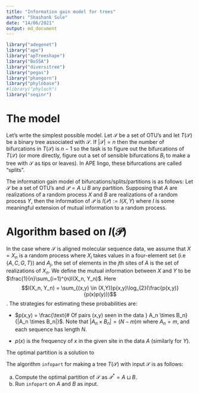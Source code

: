 ```yaml
---
title: "Information gain model for trees"
author: "Shashank Sule"
date: "14/06/2021"
output: md_document
---
```


```r
library("adegenet")
library("ape")
library("apTreeshape")
library("BoSSA")
library("diversitree")
library("pegas")
library("phangorn")
library("phylobase")
#library("phyloch")
library("seqinr")
```

# The model

Let's write the simplest possible model. Let $\mathcal{S}$ be a set of OTU's and let $T(\mathcal{S})$ be a binary tree associated with $\mathcal{S}$. If $|\mathcal{S}| = n$ then the number of bifurcations in $T(\mathcal{S})$ is $n-1$ so the task is to figure out the bifurcations of $T(\mathcal{S})$ (or more directly, figure out a set of sensible bifurcations $B_i$ to make a tree with $\mathcal{S}$ as tips or leaves). In APE lingo, these bifurcations are called "splits". 

The information gain model of bifurcations/splits/partitions is as follows: Let $\mathcal{S}$ be a set of OTU's and $\mathcal{P} = A \sqcup B$ any partition. Supposing that $A$ are realizations of a random process $X$ and $B$ are realizations of a random process $Y$, then the information of $\mathcal{P}$ is $I(\mathcal{P}) := I(X,Y)$ where $I$ is some meaningful extension of mutual information to a random process. 

# Algorithm based on $I(\mathcal{P})$

In the case where $\mathcal{S}$ is aligned molecular sequence data, we assume that $X = X_n$ is a random process where $X_i$ takes values in a four-element set (i.e $\{A,C,G,T\}$) and $A_j$, the set of elements in the $j$th sites of $A$ is the set of realizations of $X_n$. We define the mutual information between $X$ and $Y$ to be $\frac{1}{n}\sum_{i=1}^{n}I(X_n, Y_n)$. Here $$I(X_n, Y_n) = \sum_{(x,y) \in (X,Y)}p(x,y)\log_{2}(\frac{p(x,y)}{p(x)p(y)})$$. The strategies for estimating these probabilities are: 

* $p(x,y)  = \frac{\text{# Of pairs (x,y) seen in the data } A_n \times B_n}{|A_n \times B_n|}$. Note that $|A_n \times B_n| = (N - m)m$ where $A_n = m$, and each sequence has length $N$. 

* $p(x)$ is the frequency of $x$ in the given site in the data $A$ (similarly for $Y$). 

The optimal partition is a solution to 

\begin{align}
  \mathcal{P}^* = \text{argmax}_{\mathcal{P}}\,I(\mathcal{P}) \lable{eq: Main equation}
\end{align}


The algorithm `infopart` for making a tree $T(\mathcal{S})$ with input $\mathcal{S}$ is as follows: 

a) Compute the optimal partition of $\mathcal{S}$ as $\mathcal{P}^* = A \sqcup B$. 
b) Run `infopart` on $A$ and $B$ as input.

 
